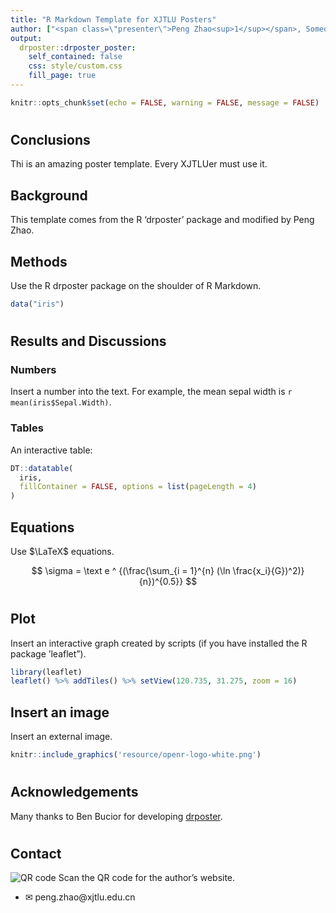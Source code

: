 ```yaml
---
title: "R Markdown Template for XJTLU Posters"
author: ["<span class=\"presenter\">Peng Zhao<sup>1</sup></span>, Someone Else<sup>1, 2</sup><ol class=\"affiliations\"><li>Xi'an Jiaotong-Liverpool University, Suzhou, China</li><li>Far Far Away</li></ol>"]
output:
  drposter::drposter_poster:
    self_contained: false
    css: style/custom.css
    fill_page: true
---
```


```r
knitr::opts_chunk$set(echo = FALSE, warning = FALSE, message = FALSE) 
```

# {.col-3}

## Conclusions

Thi is an amazing poster template. Every XJTLUer must use it.

## Background

This template comes from the R 'drposter' package and modified by Peng Zhao. 

## Methods

Use the R drposter package on the shoulder of R Markdown.

```r
data("iris")
```

# {.col-3}


## Results and Discussions

### Numbers
Insert a number into the text. For example, the mean sepal width is `r mean(iris$Sepal.Width)`.

### Tables

An interactive table:
```r
DT::datatable(
  iris, 
  fillContainer = FALSE, options = list(pageLength = 4)
)
```

## Equations

Use $\LaTeX$ equations.

$$ \sigma  = \text e ^ {(\frac{\sum_{i = 1}^{n} (\ln \frac{x_i}{G})^2)}{n})^{0.5}} $$

# {.col-3}

## Plot





Insert an interactive graph created by scripts (if you have installed the R package 'leaflet").

```r
library(leaflet)
leaflet() %>% addTiles() %>% setView(120.735, 31.275, zoom = 16)
```

## Insert an image

Insert an external image.

```r
knitr::include_graphics('resource/openr-logo-white.png')
```

# {.col-2}

## Acknowledgements

Many thanks to Ben Bucior for developing [drposter](https://github.com/bbucior/drposter).

# {.col-2}

## Contact {style="--header-color:#000544; --other-color-for-h2-gradient:#CD63C3;"}

<p class="qr">
![QR code](resource/qr-pzhao.org.png)
Scan the QR code for the author's website.
</p>

- &#9993; peng.zhao@xjtlu.edu.cn


